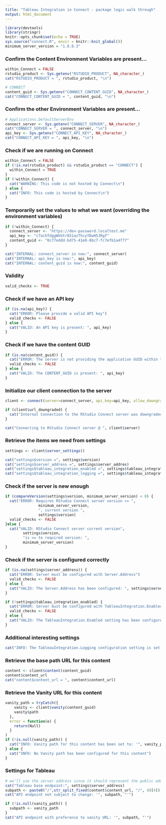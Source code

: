 ```yaml
---
title: "Tableau Integration in Connect - package logic walk through"
output: html_document
---
```


```r
library(devtools)
library(stringr)
knitr::opts_chunk$set(echo = TRUE)
sys.source("connect.R", envir = knitr::knit_global())
minimum_server_version = "1.8.8.3"
```

### Confirm the Content Environment Variables are present...
```r
within_Connect = FALSE
rstudio_product <- Sys.getenv("RSTUDIO_PRODUCT", NA_character_)
cat("RSTUDIO_PRODUCT = ", rstudio_product, "\n")

# CONNECT
content_guid <- Sys.getenv("CONNECT_CONTENT_GUID", NA_character_)
cat("CONNECT_CONTENT_GUID = ", content_guid, "\n")
```

### Confirm the other Environment Variables are present...
```r
# Applications.DefaultServerEnv
connect_server <- Sys.getenv("CONNECT_SERVER", NA_character_)
cat("CONNECT_SERVER = ", connect_server, "\n")
api_key <- Sys.getenv("CONNECT_API_KEY", NA_character_)
cat("CONNECT_API_KEY = ", api_key, "\n")
```

### Check if we are running on Connect
```r
within_Connect = FALSE
if (!is.na(rstudio_product) && rstudio_product == "CONNECT") {
  within_Connect = TRUE
}
if (!within_Connect) {
  cat("WARNING: This code is not hosted by Connect\n")
} else {
  cat("INFO: This code is hosted by Connect\n")
}
```

### Temporarily set the values to what we want (overriding the environment variables)
```r
if (!within_Connect) {
  connect_server <- "https://dev-password.localtest.me"
  api_key <- "c7achTdggWVGtr851azThcyYDwH5JRgf"
  content_guid <- "0c77eddd-bd75-41e0-8bc7-fc7efb1a4f77"
}

cat("INTERNAL: connect_server is now:", connect_server)
cat("INTERNAL: api_key is now:", api_key)
cat("INTERNAL: content_guid is now:", content_guid)
```
### Validity
```r
valid_checks <- TRUE
```

### Check if we have an API key
```r
if (is.na(api_key)) {
  cat("ERROR: Please provide a valid API key")
  valid_checks <- FALSE
} else {
  cat("VALID: An API key is present: ", api_key)
}
```

### Check if we have the content GUID 
```r
if (is.na(content_guid)) {
  cat("ERROR: The server is not providing the application GUID within the environment variable: CONNECT_CONTENT_GUID")
  valid_checks <- FALSE
} else {
  cat("VALID: The CONTENT_GUID is present: ", api_key)
}
```

### Initialize our client connection to the server
```r
client <- connect(server=connect_server, api_key=api_key, allow_downgrade=TRUE)

if (client$url_downgraded) {
  cat("Internal Connection to the RStudio Connect server was downgraded from 'https' to 'http'")
}

cat("Connecting to RStudio Connect server @ ", client$server)

```



### Retrieve the items we need from settings
```r
settings <- client$server_settings()

cat("settings$version =", settings$version)
cat("settings$server_address =", settings$server_addres)
cat("settings$tableau_integration_enabled =", settings$tableau_integration_enabled)
cat("settings$tableau_integration_logging =", settings$tableau_integration_logging)
```

### Check if the server is new enough
```r
if (compareVersion(settings$version, minimum_server_version) < 0) {
  cat("ERROR: Requires RStudio Connect server version >= ",
               minimum_server_version,
               ", current version ",
               settings$version)
  valid_checks <- FALSE
}else {
  cat("VALID: RStudio Connect server current version",
        settings$version,
        "is >= to required version: ",
        minimum_server_version)
}
```

### Check if the server is configured correctly
```r
if (is.na(settings$server_address)) {
  cat("ERROR: Server must be configured with Server.Address")
  valid_checks <- FALSE
} else {
  cat("VALID: The Server.Address has been configured: ", settings$server_address)
}

if (!settings$tableau_integration_enabled) {
  cat("ERROR: Server must be configured with TableauIntegration.Enabled")
  valid_checks <- FALSE
} else {
  cat("VALID: The TableauIntegration.Enabled setting has been configured: ", settings$tableau_integration_enabled)
}
```

### Additional interesting settings
```r
cat("INFO: The TableauIntegration.Logging configuration setting is set to", settings$tableau_integration_logging)
```


### Retrieve the base path URL for this content
```r
content <- client$content(content_guid)
content$content_url
cat("content$content_url = ", content$content_url)
```

### Retrieve the Vanity URL for this content
```r
vanity_path = tryCatch({
    vanity <- client$vanity(content_guid)
    vanity$path
  },
  error = function(e) {
    return(Null)
  }
)
if (!is.null(vanity_path)) {
  cat("INFO: Vanity path for this content has been set to: '", vanity_path, "'")
} else {
  cat("INFO: No Vanity path has been configured for this content")
}
```

### Settings for Tableau
```r
# we'll use the server address since it should represent the public address of the Connect server
cat("Tableau base endpoint:", settings$server_address)
subpath <- paste0("/",str_split_fixed(content$content_url, "/", 4)[4])
cat("API endpoint not subject to change: '", subpath, "'")

if (!is.null(vanity_path)) {
  subpath <- vanity_path
}
cat("API endpoint with preference to vanity URL: '", subpath, "'")
```
